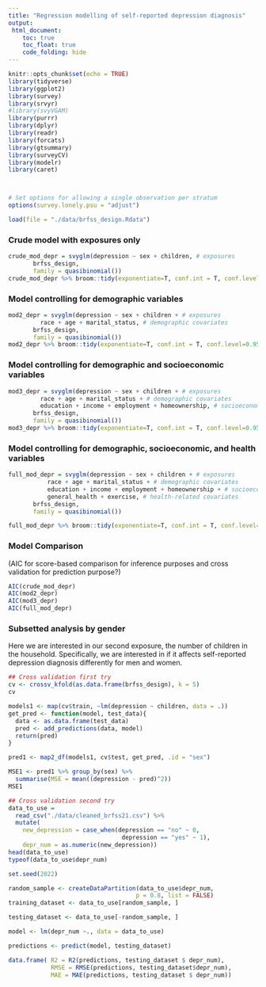 ```yaml
---
title: "Regression modelling of self-reported depression diagnosis"
output: 
 html_document:
    toc: true
    toc_float: true
    code_folding: hide
---
```


```r
knitr::opts_chunk$set(echo = TRUE)
library(tidyverse)
library(ggplot2)
library(survey)
library(srvyr)
#library(svyVGAM)
library(purrr)
library(dplyr)
library(readr)
library(forcats)
library(gtsummary)
library(surveyCV)
library(modelr)
library(caret)



# Set options for allowing a single observation per stratum 
options(survey.lonely.psu = "adjust")
```


```r
load(file = "./data/brfss_design.Rdata")
```


### Crude model with exposures only
```r
crude_mod_depr = svyglm(depression ~ sex + children, # exposures
       brfss_design,
       family = quasibinomial())
crude_mod_depr %>% broom::tidy(exponentiate=T, conf.int = T, conf.level=0.95)
```

### Model controlling for demographic variables
```r
mod2_depr = svyglm(depression ~ sex + children + # exposures
         race + age + marital_status, # demographic covariates
       brfss_design,
       family = quasibinomial())
mod2_depr %>% broom::tidy(exponentiate=T, conf.int = T, conf.level=0.95)
```

### Model controlling for demographic and socioeconomic variables
```r
mod3_depr = svyglm(depression ~ sex + children + # exposures
         race + age + marital_status + # demographic covariates
         education + income + employment + homeownership, # socioeconomic covariates, 
       brfss_design,
       family = quasibinomial()) 
mod3_depr %>% broom::tidy(exponentiate=T, conf.int = T, conf.level=0.95)
```


### Model controlling for demographic, socioeconomic, and health variables
```r
full_mod_depr = svyglm(depression ~ sex + children + # exposures
           race + age + marital_status + # demographic covariates
           education + income + employment + homeownership + # socioeconomic covariates
           general_health + exercise, # health-related covariates
       brfss_design,
       family = quasibinomial())  

full_mod_depr %>% broom::tidy(exponentiate=T, conf.int = T, conf.level=0.95)
```

### Model Comparison
(AIC for score-based comparison for inference purposes and cross validation for prediction purpose?)
```r
AIC(crude_mod_depr)
AIC(mod2_depr)
AIC(mod3_depr)
AIC(full_mod_depr)
```


### Subsetted analysis by gender
Here we are interested in our second exposure, the number of children in the household. Specifically, we are interested in if it affects self-reported depression diagnosis differently for men and women. 

```r
## Cross validation first try
cv <- crossv_kfold(as.data.frame(brfss_design), k = 5)
cv

models1 <- map(cv$train, ~lm(depression ~ children, data = .))
get_pred <- function(model, test_data){
  data <- as.data.frame(test_data)
  pred <- add_predictions(data, model)
  return(pred)
}

pred1 <- map2_df(models1, cv$test, get_pred, .id = "sex")

MSE1 <- pred1 %>% group_by(sex) %>% 
  summarise(MSE = mean((depression - pred)^2))
MSE1
```
```r
## Cross validation second try
data_to_use = 
  read_csv("./data/cleaned_brfss21.csv") %>% 
  mutate(
    new_depression = case_when(depression == "no" ~ 0,
                                depression == "yes" ~ 1),
    depr_num = as.numeric(new_depression))
head(data_to_use)
typeof(data_to_use$depr_num)

set.seed(2022)

random_sample <- createDataPartition(data_to_use$depr_num,
                                    p = 0.8, list = FALSE)
training_dataset <- data_to_use[random_sample, ]

testing_dataset <- data_to_use[-random_sample, ]

model <- lm(depr_num ~., data = data_to_use)

predictions <- predict(model, testing_dataset)

data.frame( R2 = R2(predictions, testing_dataset $ depr_num),
            RMSE = RMSE(predictions, testing_dataset$depr_num),
            MAE = MAE(predictions, testing_dataset $ depr_num))
 
```






